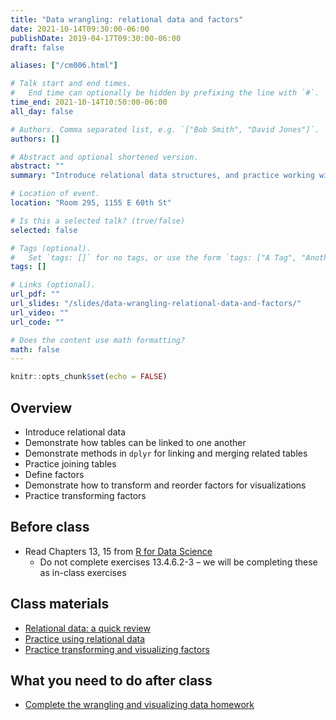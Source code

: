 ```yaml
---
title: "Data wrangling: relational data and factors"
date: 2021-10-14T09:30:00-06:00
publishDate: 2019-04-17T09:30:00-06:00
draft: false

aliases: ["/cm006.html"]

# Talk start and end times.
#   End time can optionally be hidden by prefixing the line with `#`.
time_end: 2021-10-14T10:50:00-06:00
all_day: false

# Authors. Comma separated list, e.g. `["Bob Smith", "David Jones"]`.
authors: []

# Abstract and optional shortened version.
abstract: ""
summary: "Introduce relational data structures, and practice working with factor columns."

# Location of event.
location: "Room 295, 1155 E 60th St"

# Is this a selected talk? (true/false)
selected: false

# Tags (optional).
#   Set `tags: []` for no tags, or use the form `tags: ["A Tag", "Another Tag"]` for one or more tags.
tags: []

# Links (optional).
url_pdf: ""
url_slides: "/slides/data-wrangling-relational-data-and-factors/"
url_video: ""
url_code: ""

# Does the content use math formatting?
math: false
---
```


```r
knitr::opts_chunk$set(echo = FALSE)
```

## Overview

* Introduce relational data
* Demonstrate how tables can be linked to one another
* Demonstrate methods in `dplyr` for linking and merging related tables
* Practice joining tables
* Define factors
* Demonstrate how to transform and reorder factors for visualizations
* Practice transforming factors

## Before class

* Read Chapters 13, 15 from [R for Data Science](http://r4ds.had.co.nz/)
    * Do not complete exercises 13.4.6.2-3 -- we will be completing these as in-class exercises

## Class materials

* [Relational data: a quick review](/notes/relational-data/)
* [Practice using relational data](/notes/relational-data-exercise/)
* [Practice transforming and visualizing factors](/notes/factors-exercise/)

## What you need to do after class

* [Complete the wrangling and visualizing data homework](/homework/wrangle-data/)
